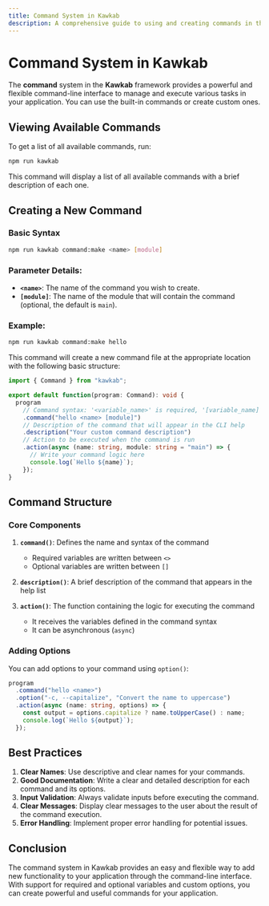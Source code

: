 ```yaml
---
title: Command System in Kawkab
description: A comprehensive guide to using and creating commands in the Kawkab framework.
---
```


# Command System in Kawkab

The **command** system in the **Kawkab** framework provides a powerful and flexible command-line interface to manage and execute various tasks in your application. You can use the built-in commands or create custom ones.

## Viewing Available Commands

To get a list of all available commands, run:

```bash
npm run kawkab
```

This command will display a list of all available commands with a brief description of each one.

## Creating a New Command

### Basic Syntax

```bash
npm run kawkab command:make <name> [module]
```

### Parameter Details:

- **`<name>`**: The name of the command you wish to create.
- **`[module]`**: The name of the module that will contain the command (optional, the default is `main`).

### Example:

```bash
npm run kawkab command:make hello
```

This command will create a new command file at the appropriate location with the following basic structure:

```typescript
import { Command } from "kawkab";

export default function(program: Command): void {
  program
    // Command syntax: '<variable_name>' is required, '[variable_name]' is optional
    .command("hello <name> [module]")
    // Description of the command that will appear in the CLI help
    .description("Your custom command description")
    // Action to be executed when the command is run
    .action(async (name: string, module: string = "main") => {
      // Write your command logic here
      console.log(`Hello ${name}`);
    });
}
```

## Command Structure

### Core Components

1. **`command()`**: Defines the name and syntax of the command
   - Required variables are written between `<>`
   - Optional variables are written between `[]`

2. **`description()`**: A brief description of the command that appears in the help list

3. **`action()`**: The function containing the logic for executing the command
   - It receives the variables defined in the command syntax
   - It can be asynchronous (`async`)

### Adding Options

You can add options to your command using `option()`:

```typescript
program
  .command("hello <name>")
  .option("-c, --capitalize", "Convert the name to uppercase")
  .action(async (name: string, options) => {
    const output = options.capitalize ? name.toUpperCase() : name;
    console.log(`Hello ${output}`);
  });
```

## Best Practices

1. **Clear Names**: Use descriptive and clear names for your commands.
2. **Good Documentation**: Write a clear and detailed description for each command and its options.
3. **Input Validation**: Always validate inputs before executing the command.
4. **Clear Messages**: Display clear messages to the user about the result of the command execution.
5. **Error Handling**: Implement proper error handling for potential issues.

## Conclusion

The command system in Kawkab provides an easy and flexible way to add new functionality to your application through the command-line interface. With support for required and optional variables and custom options, you can create powerful and useful commands for your application.